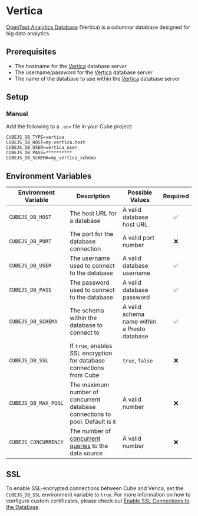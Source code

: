 # Vertica

[OpenText Analytics Database][opentext-adb] (Vertica) is a columnar database
designed for big data analytics.

## Prerequisites

- The hostname for the [Vertica][vertica] database server
- The username/password for the [Vertica][vertica] database server
- The name of the database to use within the [Vertica][vertica] database server

## Setup

### Manual

Add the following to a `.env` file in your Cube project:

```dotenv
CUBEJS_DB_TYPE=vertica
CUBEJS_DB_HOST=my.vertica.host
CUBEJS_DB_USER=vertica_user
CUBEJS_DB_PASS=**********
CUBEJS_DB_SCHEMA=my_vertica_schema
```

## Environment Variables

| Environment Variable       | Description                                                                         | Possible Values                               | Required |
| -------------------------- | ----------------------------------------------------------------------------------- | --------------------------------------------- | :------: |
| `CUBEJS_DB_HOST`           | The host URL for a database                                                         | A valid database host URL                     |    ✅    |
| `CUBEJS_DB_PORT`           | The port for the database connection                                                | A valid port number                           |    ❌    |
| `CUBEJS_DB_USER`           | The username used to connect to the database                                        | A valid database username                     |    ✅    |
| `CUBEJS_DB_PASS`           | The password used to connect to the database                                        | A valid database password                     |    ✅    |
| `CUBEJS_DB_SCHEMA`         | The schema within the database to connect to                                        | A valid schema name within a Presto database  |    ✅    |
| `CUBEJS_DB_SSL`            | If `true`, enables SSL encryption for database connections from Cube                | `true`, `false`                               |    ❌    |
| `CUBEJS_DB_MAX_POOL`       | The maximum number of concurrent database connections to pool. Default is `8`       | A valid number                                |    ❌    |
| `CUBEJS_CONCURRENCY` | The number of [concurrent queries][ref-data-source-concurrency] to the data source | A valid number |    ❌    |

[ref-data-source-concurrency]: /product/configuration/concurrency#data-source-concurrency


## SSL

To enable SSL-encrypted connections between Cube and Verica, set the
`CUBEJS_DB_SSL` environment variable to `true`. For more information on how to
configure custom certificates, please check out [Enable SSL Connections to the
Database][ref-recipe-enable-ssl].

[opentext-adb]: https://www.opentext.com/products/analytics-database?o=vert
[vertica]: https://www.vertica.com/documentation/vertica/all/
[ref-recipe-enable-ssl]:/product/configuration/recipes/using-ssl-connections-to-data-source
  
